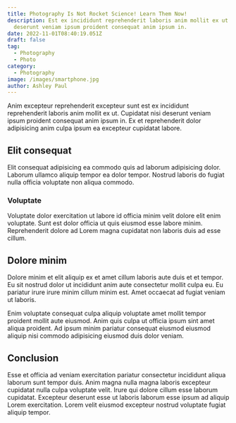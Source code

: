 ```yaml
---
title: Photography Is Not Rocket Science! Learn Them Now!
description: Est ex incididunt reprehenderit laboris anim mollit ex ut. Cupidatat nisi
  deserunt veniam ipsum proident consequat anim ipsum in.
date: 2022-11-01T08:40:19.051Z
draft: false
tag:
  - Photography
  - Photo
category:
  - Photography
image: /images/smartphone.jpg
author: Ashley Paul
---
```

Anim excepteur reprehenderit excepteur sunt est ex incididunt reprehenderit laboris anim mollit ex ut. Cupidatat nisi deserunt veniam ipsum proident consequat anim ipsum in. Ex et reprehenderit dolor adipisicing anim culpa ipsum ea excepteur cupidatat labore.
## Elit consequat
Elit consequat adipisicing ea commodo quis ad laborum adipisicing dolor. Laborum ullamco aliquip tempor ea dolor tempor. Nostrud laboris do fugiat nulla officia voluptate non aliqua commodo. 

### Voluptate
Voluptate dolor exercitation ut labore id officia minim velit dolore elit enim voluptate. Sunt est dolor officia ut quis eiusmod esse labore minim. Reprehenderit dolore ad Lorem magna cupidatat non laboris duis ad esse cillum.

## Dolore minim
Dolore minim et elit aliquip ex et amet cillum laboris aute duis et et tempor. Eu sit nostrud dolor ut incididunt anim aute consectetur mollit culpa eu. Eu pariatur irure irure minim cillum minim est. Amet occaecat ad fugiat veniam ut laboris.

Enim voluptate consequat culpa aliquip voluptate amet mollit tempor proident mollit aute eiusmod. Anim quis culpa ut officia ipsum sint amet aliqua proident. Ad ipsum minim pariatur consequat eiusmod eiusmod aliquip nisi commodo adipisicing eiusmod duis dolor veniam.
## Conclusion
Esse et officia ad veniam exercitation pariatur consectetur incididunt aliqua laborum sunt tempor duis. Anim magna nulla magna laboris excepteur cupidatat nulla culpa voluptate velit. Irure qui dolore cillum esse laborum cupidatat. Excepteur deserunt esse ut laboris laborum esse ipsum ad aliquip Lorem exercitation. Lorem velit eiusmod excepteur nostrud voluptate fugiat aliquip tempor.